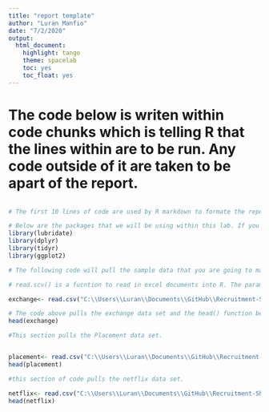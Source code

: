 ```yaml
---
title: "report template"
author: "Luran Manfio"
date: "7/2/2020"
output:
  html_document:
    highlight: tango
    theme: spacelab
    toc: yes
    toc_float: yes
---
```

# The code below is writen within code chunks which is telling R that the lines within are to be run. Any code outside of it are taken to be apart of the report.
```r

```



```r
# The first 10 lines of code are used by R markdown to formate the report. The output potion of (lines 6-10) determine the formate of the report. You will not need to modify this portion.

# Below are the packages that we will be using within this lab. If you do not have these packages installed then you will need to do so. This can be done by entering the function. install.packages("name_of_package") and then running it. This will download the package and then allow you to run the code below without errors.
library(lubridate)
library(dplyr)
library(tidyr)
library(ggplot2)
```

```r

# The following code will pull the sample data that you are going to make a report around. 

# read.scv() is a fucntion to read in excel documents into R. The parameter for the function is the filepath for the the data. You will need to put in the file path that is unique to your computer below.

exchange<- read.csv("C:\\Users\\Luran\\Documents\\GitHub\\Recruitment-ShinyR\\Kaggle\\datasets_535863_984605_Foreign_Exchange_Rates.csv")

# The code above pulls the exchange data set and the head() function below displays a small portion of the data. 
head(exchange)

```

```r
#This section pulls the Placement data set.


placement<- read.csv("C:\\Users\\Luran\\Documents\\GitHub\\Recruitment-ShinyR\\Kaggle\\placement.csv")
head(placement)
```

```r
#this section of code pulls the netflix data set.

netflix<- read.csv("C:\\Users\\Luran\\Documents\\GitHub\\Recruitment-ShinyR\\Kaggle\\netflix_titles.csv")
head(netflix)
```
